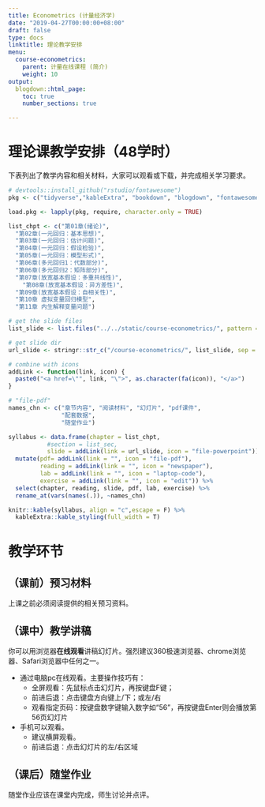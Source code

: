```yaml
---
title: Econometrics (计量经济学)
date: "2019-04-27T00:00:00+08:00"
draft: false
type: docs
linktitle: 理论教学安排
menu:
  course-econometrics:
    parent: 计量在线课程 (简介)
    weight: 10
output:
  blogdown::html_page:
    toc: true
    number_sections: true

---
```


# 理论课教学安排（48学时）

下表列出了教学内容和相关材料，大家可以观看或下载，并完成相关学习要求。

```r
# devtools::install_github("rstudio/fontawesome")
pkg <- c("tidyverse","kableExtra", "bookdown", "blogdown", "fontawesome")

load.pkg <- lapply(pkg, require, character.only = TRUE)

list_chpt <- c("第01章(绪论)",
  "第02章(一元回归：基本思想)",
  "第03章(一元回归：估计问题)",
  "第04章(一元回归：假设检验)",
  "第05章(一元回归：模型形式)",
  "第06章(多元回归1：代数部分)",
  "第06章(多元回归2：矩阵部分)",
  "第07章(放宽基本假设：多重共线性)",
    "第08章(放宽基本假设：异方差性)",
  "第09章(放宽基本假设：自相关性)",
  "第10章 虚拟变量回归模型",
  "第11章 内生解释变量问题")

# get the slide files
list_slide <- list.files("../../static/course-econometrics/", pattern = "^[0-9].*\\.html$")

# get slide dir
url_slide <- stringr::str_c("/course-econometrics/", list_slide, sep = "")

# combine with icons
addLink <- function(link, icon) {
  paste0("<a href=\"", link, "\">", as.character(fa(icon)), "</a>")
}

# "file-pdf"
names_chn <- c("章节内容", "阅读材料", "幻灯片", "pdf课件", 
               "配套数据",
               "随堂作业")

syllabus <- data.frame(chapter = list_chpt,
           #section = list_sec,
           slide = addLink(link = url_slide, icon = "file-powerpoint")) %>%
  mutate(pdf= addLink(link = "", icon = "file-pdf"),
         reading = addLink(link = "", icon = "newspaper"),
         lab = addLink(link = "", icon = "laptop-code"),
         exercise = addLink(link = "", icon = "edit")) %>%
  select(chapter, reading, slide, pdf, lab, exercise) %>%
  rename_at(vars(names(.)), ~names_chn)

knitr::kable(syllabus, align = "c",escape = F) %>%
  kableExtra::kable_styling(full_width = T)
```

# 教学环节

## （课前）预习材料

上课之前必须阅读提供的相关预习资料。

## （课中）教学讲稿

你可以用浏览器**在线观看**讲稿幻灯片。强烈建议360极速浏览器、chrome浏览器、Safari浏览器中任何之一。

- 通过电脑pc在线观看。主要操作技巧有：
    - 全屏观看：先鼠标点击幻灯片，再按键盘F键；
    - 前进后退：点击键盘方向键上/下；或左/右
    - 观看指定页码：按键盘数字键输入数字如“56”，再按键盘Enter则会播放第56页幻灯片

- 手机可以观看。
    - 建议横屏观看。
    - 前进后退：点击幻灯片的左/右区域


## （课后）随堂作业

随堂作业应该在课堂内完成，师生讨论并点评。
